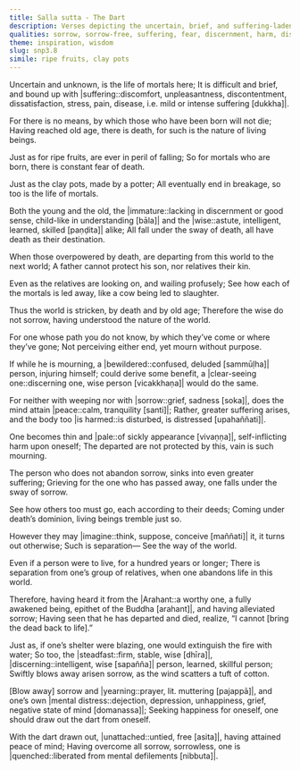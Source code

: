 ```yaml
---
title: Salla sutta - The Dart
description: Verses depicting the uncertain, brief, and suffering-laden nature of mortal life, emphasizing the inevitability of death for all beings, like ripe fruits fated to fall. The Buddha counsels against futile grief and lamentation over the departed, urging the wise to understand the world’s relentless course of decay and death.
qualities: sorrow, sorrow-free, suffering, fear, discernment, harm, dispassion, liberation
theme: inspiration, wisdom
slug: snp3.8
simile: ripe fruits, clay pots
---
```


Uncertain and unknown,
is the life of mortals here;
It is difficult and brief,
and bound up with |suffering::discomfort, unpleasantness, discontentment, dissatisfaction, stress, pain, disease, i.e. mild or intense suffering [dukkha]|.

For there is no means,
by which those who have been born will not die;
Having reached old age, there is death,
for such is the nature of living beings.

Just as for ripe fruits,
are ever in peril of falling;
So for mortals who are born,
there is constant fear of death.

Just as the clay pots,
made by a potter;
All eventually end in breakage,
so too is the life of mortals.

Both the young and the old,
the |immature::lacking in discernment or good sense, child-like in understanding [bāla]| and the |wise::astute, intelligent, learned, skilled [paṇḍita]| alike;
All fall under the sway of death,
all have death as their destination.

When those overpowered by death,
are departing from this world to the next world;
A father cannot protect his son,
nor relatives their kin.

Even as the relatives are looking on,
and wailing profusely;
See how each of the mortals is led away,
like a cow being led to slaughter.

Thus the world is stricken,
by death and by old age;
Therefore the wise do not sorrow,
having understood the nature of the world.

For one whose path you do not know,
by which they’ve come or where they’ve gone;
Not perceiving either end,
yet mourn without purpose.

If while he is mourning,
a |bewildered::confused, deluded [sammūḷha]| person, injuring himself;
could derive some benefit,
a |clear-seeing one::discerning one, wise person [vicakkhaṇa]| would do the same.

For neither with weeping nor with |sorrow::grief, sadness [soka]|,
does the mind attain |peace::calm, tranquility [santi]|;
Rather, greater suffering arises,
and the body too |is harmed::is disturbed, is distressed [upahaññati]|.

One becomes thin and |pale::of sickly appearance [vivaṇṇa]|,
self-inflicting harm upon oneself;
The departed are not protected by this,
vain is such mourning.

The person who does not abandon sorrow,
sinks into even greater suffering;
Grieving for the one who has passed away,
one falls under the sway of sorrow.

See how others too must go,
each according to their deeds;
Coming under death’s dominion,
living beings tremble just so.

However they may |imagine::think, suppose, conceive [maññati]| it,
it turns out otherwise;
Such is separation—
See the way of the world.

Even if a person were to live,
for a hundred years or longer;
There is separation from one’s group of relatives,
when one abandons life in this world.

Therefore, having heard it from the |Arahant::a worthy one, a fully awakened being, epithet of the Buddha [arahant]|,
and having alleviated sorrow;
Having seen that he has departed and died,
realize, “I cannot [bring the dead back to life].”

Just as, if one’s shelter were blazing,
one would extinguish the fire with water;
So too, the |steadfast::firm, stable, wise [dhīra]|, |discerning::intelligent, wise [sapañña]| person,
learned, skillful person;
Swiftly blows away arisen sorrow,
as the wind scatters a tuft of cotton.

[Blow away] sorrow and |yearning::prayer, lit. muttering [pajappā]|,
and one’s own |mental distress::dejection, depression, unhappiness, grief, negative state of mind [domanassa]|;
Seeking happiness for oneself,
one should draw out the dart from oneself.

With the dart drawn out, |unattached::untied, free [asita]|,
having attained peace of mind;
Having overcome all sorrow,
sorrowless, one is |quenched::liberated from mental defilements [nibbuta]|.